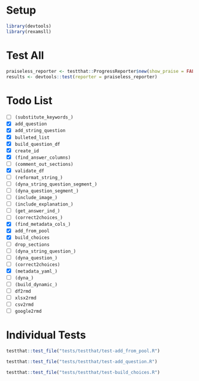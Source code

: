 # Setup

```r
library(devtools)
library(rexamsll)

```

# Test All

```r
praiseless_reporter <- testthat::ProgressReporter$new(show_praise = FALSE)
results <- devtools::test(reporter = praiseless_reporter)

```

# Todo List

* [ ] `(substitute_keywords_)`
* [X] `add_question`
* [X] `add_string_question`
* [X] `bulleted_list`
* [X] `build_question_df`
* [X] `create_id`
* [X] `(find_answer_columns)`
* [ ] `(comment_out_sections)`
<!-- * [ ] `end_logs`
* [ ] `start_logs`
* [ ] `img2txt` -->
* [X] `validate_df`
* [ ] `(reformat_string_)`
* [ ] `(dyna_string_question_segment_)`
* [ ] `(dyna_question_segment_)`
* [ ] `(include_image_)`
* [ ] `(include_explanation_)`
* [ ] `(get_answer_ind_)`
* [ ] `(correct2choices_)`
* [X] `(find_metadata_cols_)`
* [X] `add_from_pool`
* [X] `build_choices`
* [ ] `drop_sections`
* [ ] `(dyna_string_question_)`
* [ ] `(dyna_question_)`
* [ ] `(correct2choices)`
* [X] `(metadata_yaml_)`
* [ ] `(dyna_)`
* [ ] `(build_dynamic_)`
* [ ] `df2rmd`
* [ ] `xlsx2rmd`
* [ ] `csv2rmd`
* [ ] `google2rmd`

# Individual Tests

```r
testthat::test_file("tests/testthat/test-add_from_pool.R")

```

```r
testthat::test_file("tests/testthat/test-add_question.R")

```

```r
testthat::test_file("tests/testthat/test-build_choices.R")

```
